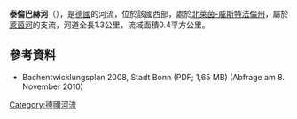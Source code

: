 {{Onesource|time=2020-08-14T04:38:19+00:00}}
{{Coord|50|44|25.26|N|7|8|13.27|E|display=title}}

'''泰倫巴赫河'''（{{lang-de|Thelenbach}}），是[[德國|德國]]的河流，位於該國西部，處於[[北萊茵-威斯特法倫州|北萊茵-威斯特法倫州]]，屬於[[萊茵河|萊茵河]]的支流，河道全長1.3公里，流域面積0.4平方公里。

==參考資料==
* Bachentwicklungsplan 2008, Stadt Bonn (PDF; 1,65 MB) (Abfrage am 8. November 2010)

{{Germany-geo-stub}}
[[Category:德國河流|Category:德國河流]]